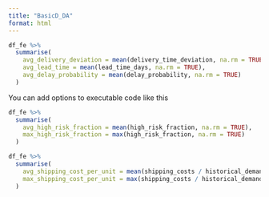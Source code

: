 ```yaml
---
title: "BasicD_DA"
format: html
---
```



```r
df_fe %>%
  summarise(
    avg_delivery_deviation = mean(delivery_time_deviation, na.rm = TRUE),
    avg_lead_time = mean(lead_time_days, na.rm = TRUE),
    avg_delay_probability = mean(delay_probability, na.rm = TRUE)
  )
```

You can add options to executable code like this

```r
df_fe %>%
  summarise(
    avg_high_risk_fraction = mean(high_risk_fraction, na.rm = TRUE),
    max_high_risk_fraction = max(high_risk_fraction, na.rm = TRUE)
  )

```
```r

df_fe %>%
  summarise(
    avg_shipping_cost_per_unit = mean(shipping_costs / historical_demand, na.rm = TRUE),
    max_shipping_cost_per_unit = max(shipping_costs / historical_demand, na.rm = TRUE)
  )
```

